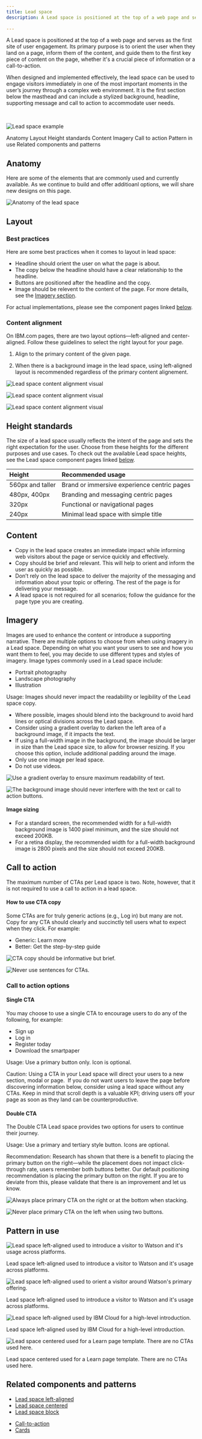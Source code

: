 ```yaml
---
title: Lead space
description: A Lead space is positioned at the top of a web page and serves as the first site of viewer engagement. Its primary purpose is to orient the user when they land on a page, inform them of the content, and guide them to the first key piece of content on the page, whether it’s a crucial piece of information or a call-to-action.
  
---
```


<PageDescription>

A Lead space is positioned at the top of a web page and serves as the first site of user engagement. Its primary purpose is to orient the user when they land on a page, inform them of the content, and guide them to the first key piece of content on the page, whether it's a crucial piece of information or a call-to-action.

When designed and implemented effectively, the lead space can be used to engage visitors immediately in one of the most important moments in the user’s journey through a complex web environment. It is the first section below the masthead and can include a stylized background, headline, supporting message and call to action to accommodate user needs.

</PageDescription>

<br/>

<Row>
<Column colMd={8} colLg={8} >

![Lead space example](./images/lead-space/lead-space-example-1-768-4.jpg)

</Column>
</Row>


<AnchorLinks>

<AnchorLink>Anatomy</AnchorLink>
<AnchorLink>Layout</AnchorLink>
<AnchorLink>Height standards</AnchorLink>
<AnchorLink>Content</AnchorLink>
<AnchorLink>Imagery</AnchorLink>
<AnchorLink>Call to action</AnchorLink>
<AnchorLink>Pattern in use</AnchorLink>
<AnchorLink>Related components and patterns</AnchorLink>

</AnchorLinks>

## Anatomy 

Here are some of the elements that are commonly used and currently available. As we continue to build and offer additioanl options, we will share new designs on this page.

![Anatomy of the lead space](./images/lead-space/LeadSpace_Left_Heading06_Anatomy.jpg)

## Layout

### Best practices

Here are some best practices when it comes to layout in lead space:

- Headline should orient the user on what the page is about.
- The copy below the headline should have a clear relationship to the headline.
- Buttons are positioned after the headline and the copy. 
- Image should be relevent to the content of the page. For more details, see the [Imagery section](#imagery).

For actual implementations, please see the component pages linked [below](#related-components-and-patterns).

### Content alignment

On IBM.com pages, there are two layout options&mdash;left-aligned and center-aligned. Follow these guidelines to select the right layout for your page.

1. Align to the primary content of the given page.

2. When there is a background image in the lead space, using left-aligned layout is recommended regardless of the primary content alignement.

<Row>
<Column colMd={4} colLg={4} >

![Lead space content alignment visual](./images/lead-space/lead-space-content-alignment-example-1-1.png)

</Column>
<Column colMd={4} colLg={4} >

![Lead space content alignment visual](./images/lead-space/lead-space-content-alignment-example-1-2.png)

</Column>
<Column colMd={4} colLg={4} >

![Lead space content alignment visual](./images/lead-space/lead-space-content-alignment-example-1-3.png)

</Column>
</Row>

## Height standards

The size of a lead space usually reflects the intent of the page and sets the right expectation for the user. Choose from these heights for the different purposes and use cases. To check out the available Lead space heights, see the Lead space component pages linked [below](#related-components-and-patterns).

| Height | Recommended usage |
| :--- | :--- |
| 560px and taller | Brand or immersive experience centric pages |
| 480px, 400px | Branding and messaging centric pages |
| 320px | Functional or navigational pages |
| 240px | Minimal lead space with simple title |


## Content

* Copy in the lead space creates an immediate impact while informing web visitors about the page or service quickly and effectively. 
* Copy should be brief and relevant. This will help to orient and inform the user as quickly as possible.
* Don’t rely on the lead space to deliver the majority of the messaging and information about your topic or offering. The rest of the page is for delivering your message.
* A lead space is not required for all scenarios; follow the guidance for the page type you are creating.

## Imagery

Images are used to enhance the content or introduce a supporting narrative. There are multiple options to choose from when using imagery in a Lead space. Depending on what you want your users to see and how you want them to feel, you may decide to use different types and styles of imagery. Image types commonly used in a Lead space include:

* Portrait photography
* Landscape photography
* Illustration

Usage: Images should never impact the readability or legibility of the Lead space copy. 

* Where possible, images should blend into the background to avoid hard lines or optical divisions across the Lead space. 
* Consider using a gradient overlay to darken the left area of a background image, if it impacts the text. 
* If using a full-width image in the background, the image should be larger in size than the Lead space size, to allow for browser resizing. If you choose this option, include additional padding around the image.
* Only use one image per lead space.
* Do not use videos.

<Row>
<Column colMd={4} colLg={6} >
  <DoDontExample type="do" caption="Use a gradient overlay to ensure maximum readability of text.">

![Use a gradient overlay to ensure maximum readability of text.](../../images/pattern/leadspace/Leadspace_UsageGuidance_Imagery_Do.jpg)

  </DoDontExample>
</Column>  
<Column colMd={4} colLg={6}>
  <DoDontExample caption="The background image should never interfere with the text or call to action buttons.">

![The background image should never interfere with the text or call to action buttons.](../../images/pattern/leadspace/Leadspace_UsageGuidance_Imagery_Don't.jpg)

  </DoDontExample>
</Column>
</Row>

#### Image sizing

* For a standard screen, the recommended width for a full-width background image is 1400 pixel minimum, and the size should not exceed 200KB. 
* For a retina display, the recommended width for a full-width background image is 2800 pixels and the size should not exceed 200KB.

## Call to action
The maximum number of CTAs per Lead space is two. Note, however, that it is not required to use a call to action in a lead space.

#### How to use CTA copy
Some CTAs are for truly generic actions (e.g., Log in) but many are not. Copy for any CTA should clearly and succinctly tell users what to expect when they click. For example:

* Generic: Learn more
* Better: Get the step-by-step guide

<Row>
<Column colMd={4} colLg={6} >
<DoDontExample type="do" caption="CTA copy should be informative but brief.">

![CTA copy should be informative but brief.](../../images/pattern/leadspace/Leadspace_UsageGuidance_DoubleCTA_Do2.jpg)

  </DoDontExample>
</Column>
<Column colMd={4} colLg={6}>
  <DoDontExample caption="Never use sentences for CTAs. ">

![Never use sentences for CTAs. ](../../images/pattern/leadspace/Leadspace_UsageGuidance_DoubleCTA_Don't2.jpg)

  </DoDontExample>
</Column>
</Row>

### Call to action options
#### Single CTA
You may choose to use a single CTA to encourage users to do any of the following, for example:

* Sign up
* Log in
* Register today
* Download the smartpaper

Usage: Use a primary button only. Icon is optional.

Caution: Using a CTA in your Lead space will direct your users to a new section, modal or page. 
If you do not want users to leave the page before discovering information below, consider using a lead space without any CTAs. Keep in mind that scroll depth is a valuable KPI; driving users off your page as soon as they land can be counterproductive.

#### Double CTA
The Double CTA Lead space provides two options for users to continue their journey. 

Usage: Use a primary and tertiary style button. Icons are optional.

Recommendation: Research has shown that there is a benefit to placing the primary button on the right&mdash;while the placement does not impact click-through rate, users remember both buttons better. Our default positioning recommendation is placing the primary button on the right. If you are to deviate from this, please validate that there is an improvement and let us know.

<Row>
<Column colMd={4} colLg={6} >
  <DoDontExample type="do" caption="Always place primary CTA on the right or at the bottom when stacking.">

![Always place primary CTA on the right or at the bottom when stacking.](../../images/pattern/leadspace/Leadspace_UsageGuidance_DoubleCTA_Do1.jpg)

  </DoDontExample>
</Column>  
<Column colMd={4} colLg={6}>
  <DoDontExample caption="Never place primary CTA on the left when using two buttons.">

![Never place primary CTA on the left when using two buttons.](../../images/pattern/leadspace/Leadspace_UsageGuidance_DoubleCTA_Don't1.jpg)

  </DoDontExample>
</Column>
</Row>


## Pattern in use

![Lead space left-aligned used to introduce a visitor to Watson and it's usage across platforms.](../../images/pattern/leadspace/Leadspace_PatternInUse_1.jpg)
<Caption>Lead space left-aligned used to introduce a visitor to Watson and it's usage across platforms.</Caption>

<br/>

![Lead space left-aligned used to orient a visitor around Watson's primary offering.](../../images/pattern/leadspace/Leadspace_PatternInUse_2.jpg)
<Caption>Lead space left-aligned used to introduce a visitor to Watson and it's usage across platforms. </Caption>

<br/>

![Lead space left-aligned used by IBM Cloud for a high-level introduction. ](../../images/pattern/leadspace/Leadspace_PatternInUse_3.jpg)
<Caption>Lead space left-aligned used by IBM Cloud for a high-level introduction. </Caption>

<br/>

![Lead space centered used for a Learn page template. There are no CTAs used here.](../../images/pattern/leadspace/Leadspace_PatternInUse_4.jpg)
<Caption>Lead space centered used for a Learn page template. There are no CTAs used here.</Caption>


## Related components and patterns

<Title>Components</Title>


* [Lead space left-aligned](/components/leadspace#lead-space-left-aligned)
* [Lead space centered](/components/leadspace#lead-space-centered)
* [Lead space block](/components/lead-space-block)


<Title>Patterns</Title>

* [Call-to-action](../patterns/call-to-action)
* [Cards](../patterns/cards)
